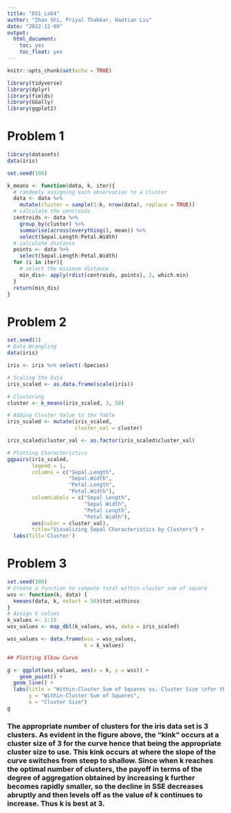 ```yaml
---
title: "DS1_Lab4"
author: "Zhan Shi, Priyal Thakkar, Haotian Liu"
date: "2022-11-09"
output: 
  html_document:
    toc: yes
    toc_float: yes
---
```


```r
knitr::opts_chunk$set(echo = TRUE)

library(tidyverse)
library(dplyr)
library(fields)
library(GGally)
library(ggplot2)

```

# Problem 1
```r
library(datasets)
data(iris)
```

```r
set.seed(100) 

k_means <- function(data, k, iter){
  # randomly assigning each observation to a cluster
  data <- data %>%
    mutate(cluster = sample(1:k, nrow(data), replace = TRUE))
  # calculate the centroids 
  centroids <- data %>%
    group_by(cluster) %>%
    summarise(across(everything(), mean)) %>%
    select(Sepal.Length:Petal.Width)
  # calculate distance
  points <- data %>%
    select(Sepal.Length:Petal.Width)
  for (i in iter){
    # select the minimum distance
    min_dis<- apply(rdist(centroids, points), 2, which.min)
  }
  return(min_dis) 
}

```


# Problem 2

```r
set.seed(2)
# Data Wrangling 
data(iris)

iris <- iris %>% select(-Species) 

# Scaling the Data
iris_scaled <- as.data.frame(scale(iris))

# Clustering
cluster <- k_means(iris_scaled, 3, 50)     

# Adding Cluster Value to the Table 
iris_scaled <- mutate(iris_scaled, 
                      cluster_val = cluster)  

iris_scaled$cluster_val <- as.factor(iris_scaled$cluster_val)  

# Plotting Characteristics
ggpairs(iris_scaled, 
        legend = 1, 
        columns = c("Sepal.Length", 
                    "Sepal.Width", 
                    "Petal.Length",
                    "Petal.Width"),
        columnLabels = c("Sepal Length", 
                         "Sepal Width", 
                         "Petal Length", 
                         "Petal Width"),
        aes(color = cluster_val), 
        title="Visualizing Sepal Characteristics by Clusters") + 
  labs(fill='Cluster') 


```

# Problem 3

```r

set.seed(100)
# Create a function to compute total within-cluster sum of square
wss <- function(k, data) {
  kmeans(data, k, nstart = 50)$tot.withinss
}
# Assign k values
k_values <- 1:15 
wss_values <- map_dbl(k_values, wss, data = iris_scaled)

wss_values <- data.frame(wss = wss_values,
                         k = k_values)

## Plotting Elbow Curve

g <- ggplot(wss_values, aes(x = k, y = wss)) +
    geom_point() +
  geom_line() + 
  labs(title = "Within-Cluster Sum of Squares vs. Cluster Size \nfor the Iris Data Set",
       y = "Within-Cluster Sum of Squares",
       x = "Cluster Size")
g

```

### The appropriate number of clusters for the iris data set is 3 clusters. As evident in the figure above, the "kink" occurs at a cluster size of 3 for the curve hence that being the appropriate cluster size to use. This kink occurs at where the slope of the curve switches from steep to shallow. Since when k reaches the optimal number of clusters, the payoff in terms of the degree of aggregation obtained by increasing k further becomes rapidly smaller, so the decline in SSE decreases abruptly and then levels off as the value of k continues to increase. Thus k is best at 3.


